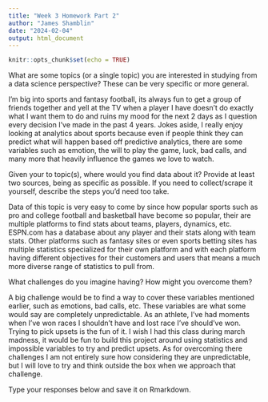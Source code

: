 ```yaml
---
title: "Week 3 Homework Part 2"
author: "James Shamblin"
date: "2024-02-04"
output: html_document
---
```


```r
knitr::opts_chunk$set(echo = TRUE)
```

What are some topics (or a single topic) you are interested in studying from a data science perspective? These can be very specific or more general.

I'm big into sports and fantasy football, its always fun to get a group of friends together and yell at the TV when a player I have doesn't do exactly what I want them to do and ruins my mood for the next 2 days as I question every decision I've made in the past 4 years. Jokes aside, I really enjoy looking at analytics about sports because even if people think they can predict what will happen based off predictive analytics, there are some variables such as emotion, the will to play the game, luck, bad calls, and many more that heavily influence the games we love to watch.

Given your to topic(s), where would you find data about it? Provide at least two sources, being as specific as possible. If you need to collect/scrape it yourself, describe the steps you’d need too take.

Data of this topic is very easy to come by since how popular sports such as pro and college football and basketball have become so popular, their are multiple platforms to find stats about teams, players, dynamics, etc. ESPN.com has a database about any player and their stats along with team stats. Other platforms such as fantasy sites or even sports betting sites has multiple statistics specialized for their own platform and with each platform having different objectives for their customers and users that means a much more diverse range of statistics to pull from.

What challenges do you imagine having? How might you overcome them?

A big challenge would be to find a way to cover these variables mentioned earlier, such as emotions, bad calls, etc. These variables are what some would say are completely unpredictable. As an athlete, I've had moments when I've won races I shouldn't have and lost race I've should've won. Trying to pick upsets is the fun of it. I wish I had this class during march madness, it would be fun to build this project around using statistics and impossible variables to try and predict upsets. As for overcoming there challenges I am not entirely sure how considering they are unpredictable, but I will love to try and think outside the box when we approach that challenge. 

Type your responses below and save it on Rmarkdown.
